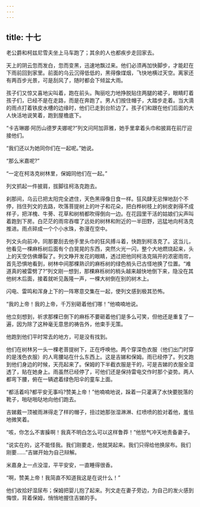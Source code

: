 ```yaml
---
---
---
```

title: 十七
---




老公爵和柯兹尼雪夫坐上马车跑了；其余的人也都疾步走回家去。

天上的阴云忽而发白，忽而变黑，迅速地飘过来。他们必须再加快脚步，才能赶在下雨前回到家里。前面的乌云沉得低低的，黑得像煤烟，飞快地横过天空。离家还有两百步光景，可是刮风了，随时都会下倾盆大雨。

孩子们又惊又喜地尖叫着，跑在前头。陶丽吃力地挣脱贴住两腿的裙子，眼睛盯着孩子们，已经不是在走路，而是在奔跑了。男人们按住帽子，大踏步走着。当大滴的雨点打着铁皮水槽的边缘时，他们已走到台阶边了。孩子们和跟在他们后面的大人快活地说笑着，跑到屋檐底下。

“卡吉琳娜·阿历山德罗夫娜呢?”列文问阿加菲雅，她手里拿着头巾和披肩在前厅迎接他们。

“我们还以为她同你们在一起呢。”她说。

“那么米嘉呢?”

“一定在柯洛克树林里，保姆同他们在一起。”

列文抓起一件披肩，拔脚往柯洛克跑去。

刹那间，乌云已把太阳完全遮住，天色黑得像日食一样。狂风肆无忌惮地刮个不停，挡住列文的去路，吹落菩提树上的叶子和花朵，把白桦树枝上的树皮剥得不成样子，把洋槐、牛蒡、花草和树梢都吹得倒向一边。在花园里干活的姑娘们尖声叫着跑到下房。白茫茫的雨帘吞噬了远处的树林和附近的一半田野，迅猛地向柯洛克推进。雨点碎成一个个小水珠，弥漫在空中。

列文头向前冲，同那要刮去他手里头巾的狂风搏斗着，快跑到柯洛克了。这当儿，他看见一棵麻栎树后面有个白晃晃的东西，突然火光一闪，整个大地燃烧起来，头上的天空仿佛爆裂了。列文睁开发花的眼睛，透过把他同柯洛克隔开的浓密雨帘，首先恐惧地看到，树林中间那棵熟识的麻栎树的绿色梢头已古怪地换了位置。“难道真的被雷劈了?”列文刚一想到，那棵麻栎树的梢头越来越快地倒下来，隐没在其他树木后面，接着就听见轰隆一声，一棵大树倒在别的树木上。

闪电、雷鸣和浑身上下的一阵寒意交集在一起，使列文感到极其恐怖。

“我的上帝！我的上帝，千万别砸着他们哪！”他喃喃地说。

他立刻想到，祈求那棵已倒下的麻栎不要砸着他们是多么可笑，但他还是重复了一遍，因为除了这种毫无意思的祷告外，他束手无策。

他跑到他们平时常去的地方，可是没有找到。

他们在树林另一头一棵老菩提树下，正在呼唤他。两个穿深色衣服（他们出门时穿的是浅色衣服）的人弯腰站在什么东西上。这是吉娣和保姆。雨已经停了。列文跑到他们身边的时候，天亮起来了。保姆的下半截衣服是干的，可是吉娣的衣服全湿透了，贴在她身上。雨虽然已经停了，可他们还是保持雷电交作时那个姿势。两人都弯下腰，俯在一辆遮着绿色阳伞的童车上面。

“都活着吗?都平安无事吗?赞美上帝！”他喃喃地说，跺着一只灌满了水快要脱落的靴子，啪哒啪哒地向他们跑去。

吉娣戴一顶被雨淋得走了样的帽子，扭过她那张湿淋淋、红喷喷的脸对着他，羞怯地微笑着。

“咳，你怎么不害臊啊！我真不明白怎么可以这样鲁莽！”他怒气冲天地责备妻子。

“说实在的，这不能怪我。我们刚要走，他就哭起来。我们只得给他换尿布。我们刚要……”吉娣开始为自己辩解。

米嘉身上一点没湿，平平安安，一直睡得很香。

“啊，赞美上帝！我简直不知道我这是在说什么！”

他们收拾好湿尿布；保姆把婴儿抱了起来。列文走在妻子旁边，为自己的发火感到悔恨，背着保姆，悄悄地握住吉娣的手。